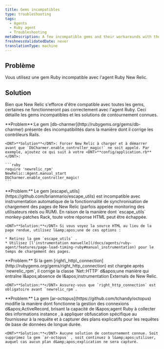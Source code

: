 ```yaml
---
title: Gems incompatibles
type: troubleshooting
tags:
  - Agents
  - Ruby agent
  - Troubleshooting
metaDescription: A few incompatible gems and their workarounds with the New Relic Ruby agent.
freshnessValidatedDate: never
translationType: machine
---
```


## Problème

Vous utilisez une gem Ruby incompatible avec l'agent Ruby New Relic.

## Solution

Bien que New Relic s'efforce d'être compatible avec toutes les gems, certaines ne fonctionneront pas correctement avec l'agent Ruby. Ceci détaille les gems incompatibles et les solutions de contournement connues.

<CollapserGroup>
  <Collapser id="db-charmer" title="db-charmeur">
    <DNT>**Problem**</DNT>:Le gem [db-charmer](http://rubygems.org/gems/db-charmer) présente des incompatibilités dans la manière dont il corrige les contrôleurs Rails.

    <DNT>**Solution**</DNT>: Forcer New Relic à charger et à démarrer avant que `DbCharmer.enable_controller_magic!` ne soit appelé. Par exemple, ajoutez ce qui suit à votre <DNT>**config/application.rb**</DNT>:

    ```ruby
    require 'newrelic_rpm'
    NewRelic::Agent.manual_start
    DbCharmer.enable_controller_magic!
    ```
  </Collapser>

  <Collapser id="escape_utils" title="escape_utils">
    <DNT>**Problem:**</DNT> Le gem [escape\_utils](https://github.com/brianmario/escape_utils) est incompatible avec instrumentation automatique de la fonctionnalité de synchronisation de chargement des pages de New Relic (parfois appelée monitoring des utilisateurs réels ou RUM). En raison de la manière dont `escape_utils` monkey-patches Rack, toute votre réponse HTML peut être échappée.

    <DNT>**Solution:**</DNT> Si vous voyez la source HTML au lieu de la page rendue, utilisez l&amp;apos;une de ces options :

    * Retirez la gem `escape_utils` .
    * Utilisez [l'instrumentation manuelle](/docs/agents/ruby-agent/features/page-load-timing-ruby#manual_instrumentation) pour le temps de chargement des pages.
  </Collapser>

  <Collapser id="right_http_connection" title="right_http_connection">
    <DNT>**Problem:**</DNT> Si la gem [right\_http\_connection](http://rubygems.org/gems/right_http_connection) est chargée après `newrelic_rpm`, il corrige la classe `Net::HTTP` d&amp;apos;une manière qui entraîne l&amp;apos;absence de l&amp;apos;instrumentation Externals de New Relic.

    <DNT>**Solution:**</DNT> Assurez-vous que `right_http_connection` est obligatoire avant `newrelic_rpm`.
  </Collapser>

  <Collapser id="ar-octopus" title="ar-pieuvre">
    <DNT>**Problem:**</DNT> La gem [ar-octopus](https://github.com/tchandy/octopus) modifie la manière dont fonctionne la gestion des connexions d&amp;apos;ActiveRecord, brisant la capacité de l&amp;apos;agent Ruby à collecter des informations instance , à appliquer obfuscation spécifique au fournisseur à la requête et à capturer des plans explicatifs pour les requêtes de base de données de longue durée.

    <DNT>**Solution:**</DNT> Aucune solution de contournement connue. Soit supprimez la gem `ar-octopus` , soit continuez à l&amp;apos;utiliser, auquel cas aucun plan d&amp;apos;explication ne sera capturé.
  </Collapser>
</CollapserGroup>